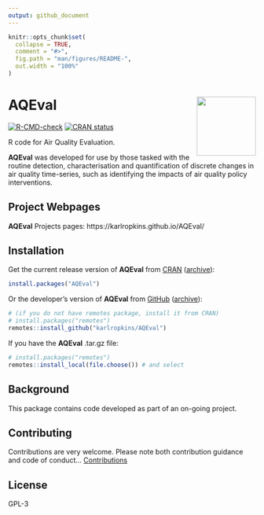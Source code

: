 ```yaml
---
output: github_document
---
```


<!-- README.md is generated from README.Rmd. Please edit that file -->

```r
knitr::opts_chunk$set(
  collapse = TRUE,
  comment = "#>",
  fig.path = "man/figures/README-",
  out.width = "100%"
)
```

# AQEval <img src="man/figures/logo.png" align="right" alt="" width="120" />

<!-- badges: start -->
[![R-CMD-check](https://github.com/karlropkins/AQEval/workflows/R-CMD-check/badge.svg)](https://github.com/karlropkins/AQEval/actions)
[![CRAN status](https://www.r-pkg.org/badges/version/AQEval)](https://CRAN.R-project.org/package=AQEval)
<!-- badges: end -->

R code for Air Quality Evaluation.

__AQEval__ was developed for use by those tasked with the routine detection, characterisation and
quantification of discrete changes in air quality time-series, such as identifying the impacts of air quality policy interventions. 

## Project Webpages

__AQEval__ Projects pages: https://karlropkins.github.io/AQEval/

## Installation

Get the current release version of __AQEval__ from [CRAN](https://cran.r-project.org/) ([archive](https://CRAN.R-project.org/package=AQEval)):

```r
install.packages("AQEval")
```


Or the developer's version of __AQEval__ from [GitHub](https://github.com)  ([archive](https://github.com/karlropkins/AQEval)):

```r
# (if you do not have remotes package, install it from CRAN) 
# install.packages("remotes")
remotes::install_github("karlropkins/AQEval") 
```

If you have the __AQEval__ .tar.gz file:

```r
# install.packages("remotes")
remotes::install_local(file.choose()) # and select
```

## Background
This package contains code developed as part 
of an on-going project.

## Contributing
Contributions are very welcome. Please note both contribution guidance and code of conduct...  [Contributions](https://karlropkins.github.io/AQEval/CONTRIBUTING.html) 


## License
GPL-3 

